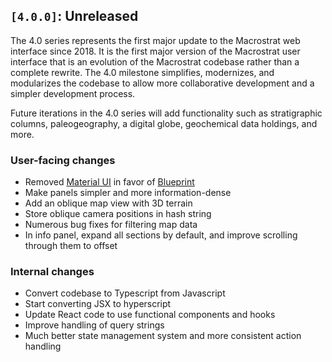 ## `[4.0.0]`: Unreleased

The 4.0 series represents the first major update to the Macrostrat web interface
since 2018. It is the first major version of the Macrostrat user interface that
is an evolution of the Macrostrat codebase rather than a complete rewrite.
The 4.0 milestone simplifies, modernizes, and modularizes the codebase
to allow more collaborative development and a simpler development process.

Future iterations in the 4.0 series will add functionality such as
stratigraphic columns, paleogeography, a digital globe, geochemical data
holdings, and more.

### User-facing changes

- Removed [Material UI](https://material-ui.com/) in favor of [Blueprint](https://blueprintjs.com/)
- Make panels simpler and more information-dense
- Add an oblique map view with 3D terrain
- Store oblique camera positions in hash string
- Numerous bug fixes for filtering map data
- In info panel, expand all sections by default, and improve scrolling through them
  to offset

### Internal changes

- Convert codebase to Typescript from Javascript
- Start converting JSX to hyperscript
- Update React code to use functional components and hooks
- Improve handling of query strings
- Much better state management system and more consistent action handling
